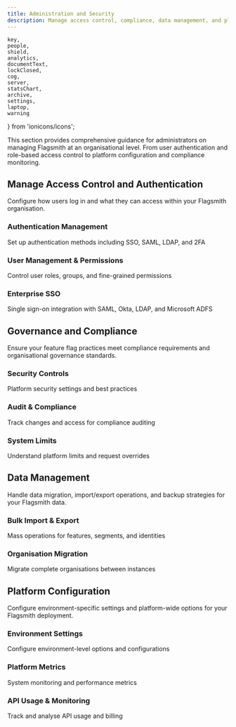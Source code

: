 ```yaml
---
title: Administration and Security
description: Manage access control, compliance, data management, and platform configuration
---
```


    key,
    people,
    shield,
    analytics,
    documentText,
    lockClosed,
    cog,
    server,
    statsChart,
    archive,
    settings,
    laptop,
    warning
} from 'ionicons/icons';

This section provides comprehensive guidance for administrators on managing Flagsmith at an organisational level. From user authentication and role-based access control to platform configuration and compliance monitoring.

## Manage Access Control and Authentication

Configure how users log in and what they can access within your Flagsmith organisation.

<div style={{display: 'grid', gap: '24px', gridTemplateColumns: 'repeat(auto-fit, minmax(300px, 1fr))', margin: '1rem 0'}}>

<Card>
  <div className="card-header flex-column">
    <div className="icon-container">
      <IonIcon icon={key} className="card-icon" />
    </div>
    <h3><Link to="/administration-and-security/access-control/">Authentication Management</Link></h3>
  </div>
  <p>Set up authentication methods including SSO, SAML, LDAP, and 2FA</p>
</Card>

<Card>
  <div className="card-header flex-column">
    <div className="icon-container">
      <IonIcon icon={people} className="card-icon" />
    </div>
    <h3><Link to="/administration-and-security/access-control/rbac">User Management & Permissions</Link></h3>
  </div>
  <p>Control user roles, groups, and fine-grained permissions</p>
</Card>

<Card>
  <div className="card-header flex-column">
    <div className="icon-container">
      <IonIcon icon={shield} className="card-icon" />
    </div>
    <h3><Link to="/administration-and-security/access-control/saml">Enterprise SSO</Link></h3>
  </div>
  <p>Single sign-on integration with SAML, Okta, LDAP, and Microsoft ADFS</p>
</Card>

</div>

## Governance and Compliance

Ensure your feature flag practices meet compliance requirements and organisational governance standards.

<div style={{display: 'grid', gap: '24px', gridTemplateColumns: 'repeat(auto-fit, minmax(300px, 1fr))', margin: '1rem 0'}}>

<Card>
  <div className="card-header flex-column">
    <div className="icon-container">
      <IonIcon icon={lockClosed} className="card-icon" />
    </div>
    <h3><Link to="/administration-and-security/governance-and-compliance/security">Security Controls</Link></h3>
  </div>
  <p>Platform security settings and best practices</p>
</Card>

<Card>
  <div className="card-header flex-column">
    <div className="icon-container">
      <IonIcon icon={analytics} className="card-icon" />
    </div>
    <h3><Link to="/administration-and-security/governance-and-compliance/audit-logs">Audit & Compliance</Link></h3>
  </div>
  <p>Track changes and access for compliance auditing</p>
</Card>

<Card>
  <div className="card-header flex-column">
    <div className="icon-container">
      <IonIcon icon={warning} className="card-icon" />
    </div>
    <h3><Link to="/administration-and-security/governance-and-compliance/system-limits">System Limits</Link></h3>
  </div>
  <p>Understand platform limits and request overrides</p>
</Card>

</div>

## Data Management

Handle data migration, import/export operations, and backup strategies for your Flagsmith data.

<div style={{display: 'grid', gap: '24px', gridTemplateColumns: 'repeat(auto-fit, minmax(300px, 1fr))', margin: '1rem 0'}}>

<Card>
  <div className="card-header flex-column">
    <div className="icon-container">
      <IonIcon icon={statsChart} className="card-icon" />
    </div>
    <h3><Link to="/administration-and-security/data-management/bulk-import-and-export">Bulk Import & Export</Link></h3>
  </div>
  <p>Mass operations for features, segments, and identities</p>
</Card>

<Card>
  <div className="card-header flex-column">
    <div className="icon-container">
      <IonIcon icon={server} className="card-icon" />
    </div>
    <h3><Link to="/administration-and-security/data-management/organisations-import-export">Organisation Migration</Link></h3>
  </div>
  <p>Migrate complete organisations between instances</p>
</Card>

</div>

## Platform Configuration

Configure environment-specific settings and platform-wide options for your Flagsmith deployment.

<div style={{display: 'grid', gap: '24px', gridTemplateColumns: 'repeat(auto-fit, minmax(300px, 1fr))', margin: '1rem 0'}}>

<Card>
  <div className="card-header flex-column">
    <div className="icon-container">
      <IonIcon icon={settings} className="card-icon" />
    </div>
    <h3><Link to="/administration-and-security/platform-configuration/environment-settings">Environment Settings</Link></h3>
  </div>
  <p>Configure environment-level options and configurations</p>
</Card>

<Card>
  <div className="card-header flex-column">
    <div className="icon-container">
      <IonIcon icon={analytics} className="card-icon" />
    </div>
    <h3><Link to="/administration-and-security/platform-configuration/metrics">Platform Metrics</Link></h3>
  </div>
  <p>System monitoring and performance metrics</p>
</Card>

<Card>
  <div className="card-header flex-column">
    <div className="icon-container">
      <IonIcon icon={statsChart} className="card-icon" />
    </div>
    <h3><Link to="/administration-and-security/billing-api-usage">API Usage & Monitoring</Link></h3>
  </div>
  <p>Track and analyse API usage and billing</p>
</Card>

</div>
